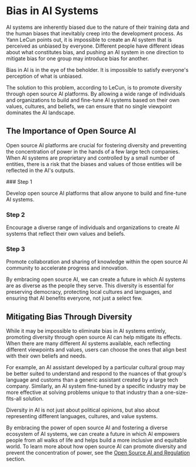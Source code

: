 
# Bias in AI Systems

AI systems are inherently biased due to the nature of their training data and the human biases that inevitably creep into the development process. As Yann LeCun points out, it is impossible to create an AI system that is perceived as unbiased by everyone. Different people have different ideas about what constitutes bias, and pushing an AI system in one direction to mitigate bias for one group may introduce bias for another.

<Callout emoji="💡">
  Bias in AI is in the eye of the beholder. It is impossible to satisfy everyone's perception of what is unbiased.
</Callout>

The solution to this problem, according to LeCun, is to promote diversity through open source AI platforms. By allowing a wide range of individuals and organizations to build and fine-tune AI systems based on their own values, cultures, and beliefs, we can ensure that no single viewpoint dominates the AI landscape.

## The Importance of Open Source AI

Open source AI platforms are crucial for fostering diversity and preventing the concentration of power in the hands of a few large tech companies. When AI systems are proprietary and controlled by a small number of entities, there is a risk that the biases and values of those entities will be reflected in the AI's outputs.

<Steps>
### Step 1

Develop open source AI platforms that allow anyone to build and fine-tune AI systems.

### Step 2

Encourage a diverse range of individuals and organizations to create AI systems that reflect their own values and beliefs.

### Step 3

Promote collaboration and sharing of knowledge within the open source AI community to accelerate progress and innovation.
</Steps>

By embracing open source AI, we can create a future in which AI systems are as diverse as the people they serve. This diversity is essential for preserving democracy, protecting local cultures and languages, and ensuring that AI benefits everyone, not just a select few.

## Mitigating Bias Through Diversity

While it may be impossible to eliminate bias in AI systems entirely, promoting diversity through open source AI can help mitigate its effects. When there are many different AI systems available, each reflecting different viewpoints and values, users can choose the ones that align best with their own beliefs and needs.

For example, an AI assistant developed by a particular cultural group may be better suited to understand and respond to the nuances of that group's language and customs than a generic assistant created by a large tech company. Similarly, an AI system fine-tuned by a specific industry may be more effective at solving problems unique to that industry than a one-size-fits-all solution.

<Callout emoji="🌍">
  Diversity in AI is not just about political opinions, but also about representing different languages, cultures, and value systems.
</Callout>

By embracing the power of open source AI and fostering a diverse ecosystem of AI systems, we can create a future in which AI empowers people from all walks of life and helps build a more inclusive and equitable world. To learn more about how open source AI can promote diversity and prevent the concentration of power, see the [Open Source AI and Regulation](/open-source-ai-regulation) section.